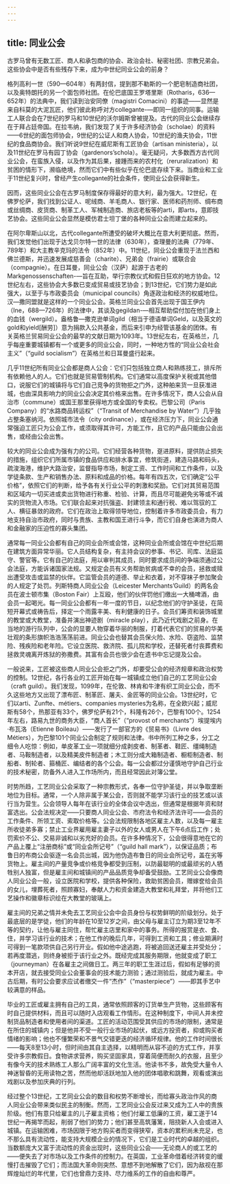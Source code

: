 ```yaml
---
---
---
```

title: 同业公会
---




古罗马曾有无数工匠、商人和承包商的协会、政治会社、秘密社团、宗教兄弟会。这些协会中是否有些残存下来，成为中世纪同业公会的前身？

格列高利一世（590—604年）有两封信，提到那不勒斯的一个肥皂制造商社团，以及奥特朗托的另一个面包师社团。在伦巴底国王罗塔里斯（Rotharis，636—652年）的法典中，我们读到治安同僚（magistri Comacini）的事迹——显然是来自科莫的大泥瓦匠，他们彼此称呼对方collegante-—即同一组织的同事。运输工人联合会在7世纪的罗马和10世纪的沃尔姆斯曾被提及。古代的同业公会继续存在于拜占廷帝国。在拉韦纳，我们发现了关于许多经济协会（scholae）的资料——6世纪的面包师协会，9世纪的公证人和商人协会，10世纪的渔夫协会，11世纪的食品商协会。我们听说9世纪在威尼斯有工匠协会（artisan ministeria），以及11世纪在罗马有园丁协会（gardenors’schola）。毫无疑问，大多数西方古代同业公会，在蛮族入侵，以及作为其后果，接踵而来的农村化（reruralization）和贫困的情形下，濒临绝境，然而它们中有些似乎在伦巴底存续下来。当商业和工业于11世纪复兴时，曾经产生collegante的社会条件，使同业公会获得新生。

因而，这些同业公会在古罗马制度保存得最好的意大利，最为强大。12世纪，在佛罗伦萨，我们找到公证人、呢绒商、羊毛商人、银行家、医师和药剂师、绸布商或丝绸商、皮货商、制革工人、军械制造商、旅店老板等的arti，即arts，意即技艺协会。这些同业公会显然是模仿君士坦丁堡的各种同业公会而建立起来的。

在阿尔卑斯山以北，古代collegante所遭受的破坏大概比在意大利更彻底。然而，我们发觉他们出现于达戈贝尔特一世的法律（630年），查理曼的法典（779年、789年）和大主教辛克玛的法令（852年）中。11世纪，同业公会重现于法兰西和佛兰德斯，并迅速发展成慈善会（charite）、兄弟会（frairie）或联合会（compagnie）。在日耳曼，同业公会（汉萨）起源于古老的Markgenossenschaften-—旨在互助，举行宗教仪式和假日狂欢的地方协会。12世纪左右，这些协会大多数已变成贸易或技艺协会；到13世纪，它们势力是如此强大，以至于与市政委员会（municipal councils）角逐政治和经济的权威地位。汉—撒同盟就是这样的一个同业公会。英格兰同业公会首先出现于国王伊内（Ine，688—726年）的法律中，其谈及gegildan-—相互帮助偿付加在他们身上的血钱（wergild）。盎格鲁—撒克逊单词gild（相当于德语单词Geld，以及英文的gold和yield[酬劳]）意为捐款入公共基金，而后来引申为经管该基金的团体。有关英格兰贸易同业公会的最早的文献日期为1093年。13世纪左右，在英格兰，几乎每座重要城镇都有一个或更多的同业公会，同时，一种地方性的“同业公会社会主义”（“guild socialism”）在英格兰和日耳曼盛行起来。

几乎11世纪所有同业公会都是商人公会：它们只包括独立商人和熟练技工，排斥所有依赖他人的人。它们也就是贸易管制机构。它们通常以高度保护关税或其他借口，说服它们的城镇将与它们自己竞争的货物拒之门外，这种舶来货一旦获准进城，也由深具影响力的同业公会决定其价格来出售。在许多情况下，商人公会从自治市（commune）或国王那里获得地方或全国的专卖权。巴黎公司（Paris Company）的“水路商品转运权”（“Transit of Merchandise by Water”）几乎独占整条塞纳河。依照城市法令（city ordinance），或在经济压力下，同业公会通常强迫工匠只为公会工作，或须取得其许可，方能工作，且它的产品只能由公会出售，或经由公会出售。

较大的同业公会成为强有力的公司。它们经营各种货物，趸进原料，提供防止损失的措施，组织它们所属市镇的食品供应和排水事宜，修筑街道，建造马路和码头，疏浚海港，维护大路治安，监督指导市场，制定工资、工作时间和工作条件，以及学徒条款、生产和销售办法、原料和成品的价格。每年有四五次，它们确定“公平价格”，依照它们的判断，给予各有关行业公平的刺激和奖励。它们对其贸易范围和区域内一切买进或卖出货物进行称重、检验、计算，而且尽可能避免劣等或不诚实的货物流入市场。它们联合起来对抗强盗、封建领主和通行税、难以驾驭的工人、横征暴敛的政府。它们在政治上取得领导地位，控制着许多市政委员会，有力地支持自治市政府，同时与贵族、主教和国王进行斗争，而它们自身也演进为商人和金融家的压迫性的寡头集团。

通常每一同业公会都有自己的同业会所或会馆，这种同业会所或会馆在中世纪后期在建筑方面异常华丽。它人员结构复杂，有主持会议的参事、书记、司库、法庭监守、警官等。它有自己的法庭，用以审判其成员，同时要求成员间的争端须通过公会法庭，方能诉诸国家法规。又规定会员有义务帮助贫病或不幸的会员，拯救或赎出遭受攻击或监禁的伙伴。它监管会员的道德、举止和衣着，对不穿袜子参加聚会的人规定了处罚。列斯特商人同业公会（Leicester Merchants’Guild）的两名会员在波士顿市集（Boston Fair）上互殴，他们的伙伴罚他们缴出一大桶啤酒，由会员一起喝光。每一同业公会都有一年一度的节日，以纪念他们的守护圣徒，在简短开幕式或祷告后，择定一个雨露丰美、有利健康的日子。会员们筹资和装饰城里的教堂或大教堂，准备并演出神迹剧（miracle play），此乃近代戏剧之前身。在当地的游行队列中，公会的显要人物穿着华丽的制服，打着代表它们的贸易的华美壮观的条形旗帜浩浩荡荡前进。同业公会也替其会员保火险、水险、窃盗险、监禁险、残疾险和老年险。它设立医院、救济院、孤儿院和学校，还替死者付丧葬费和拯救灵魂离开炼狱的弥撒费。其富有会员也很少会在遗书中忘记提及公会。

一般说来，工匠被这些商人同业公会拒之门外，却要受公会的经济规章和政治权势的控制。12世纪，各行各业的工匠开始在每一城镇成立他们自己的工艺同业公会（craft guild）。我们发现，1099年，在伦敦、林肯和牛津有织工同业公会，而不久这些地方又出现了漂布匠、制革匠、屠夫、金匠等的同业公会。13世纪时，它们以arti、Zunfte、métiers、companies mysteries为名称，在全欧兴起；威尼斯有58个，热那亚有33个，佛罗伦萨有21个，科隆有26个，巴黎有100个。1254年左右，路易九世的商务大臣，“商人首长”（“provost of merchants”）埃提埃内·布瓦洛（Etienne Boileau）——发行了一部官方的《贸易书》（Livre des Métiers），为巴黎101个同业公会制定了规则和法律。书中所列工种之多，分工之细令人吃惊：例如，单皮革工业一项就细分成剥皮者、制革者、鞋匠、缰绳制造者、马鞍制造者，以及精美皮件制造者；木工则分成大箱制造者、橱柜制造者、制船者、制轮者、箍桶匠、编结者的各个公会。每一公会都过分谨慎地守护自己行业的技术秘密，防备外人进入工作场所内，而且经常因此对簿公堂。

时势所趋，工艺同业公会采取了一种宗教形式，各奉一位守护圣徒，并以争取垄断地位为目标。通常，一个人除非属于某公会，否则就不能学习该行业的技艺或以该行当为营生。公会领导人每年在该行业的全体会议中选出，但通常是根据年资和财富选出。公会法规决定——只要商人同业公会、市府法令和经济法许可——会员的工作条件、所领工资、索取价格等。公会法规限制各地区雇主人数，以及每一雇主所收徒弟多寡；禁止工业界雇用雇主妻子以外的女人或男人在下午6点后工作；处罚索价不公、交易非诚和以劣充好的会员。在许多种情况下，公会很得意地在它的产品上覆上“注册商标”或“同业会所记号”（“guild hall mark”），以保证品质；布鲁日的布商公会驱逐一名会员出城，因为他伪造布鲁日的同业会所记号，盖在劣等货物上。雇主间的产量竞争或价格竞争都受到压制，以防最聪明的或最顽劣的人牺牲别人独富，但是雇主间和城镇间的产品品质竞争却备受鼓励。工艺同业公会像商人同业公会一般，设立医院和学校，提供各种保险，救助贫困会员，赠嫁奁给会员的女儿，埋葬死者，照顾寡妇，奉献人力和资金建造大教堂和礼拜堂，并将他们工艺操作和徽章标识绘在大教堂的玻璃上。

雇主间的兄弟之情并未免去工艺同业公会中会员身份与权势鲜明的阶级划分。处于最底层的是学徒，他们的年龄在10至12岁之间，由父母与雇主订立为期3至12年不等的契约，让他与雇主同住，帮忙雇主店里和家中的事务。所得的报赏是衣、食、住，并学习该行业的技术；在他工作的晚后几年，可得到工资和工具；修业期满时可得到一笔款项供自己另行开业。假如他中途逃跑，将被追回送还雇主并受处分；若再度潜逃，则终身被拒于该行业之外。既经完成其服务期限，他就变成了职工（journeyman）在各雇主之间做日工。两三年的职工生涯过后，假如有足够的资本开店，就去接受同业公会董事会的技术能力测验；通过测验后，就成为雇主。中古后期，有时公会要求应试者缴交一件“杰作”（“masterpiece”）——即其手艺中较满意的样品。

毕业的工匠或雇主拥有自己的工具，通常依照顾客的订货单生产货物，这些顾客有时自己提供材料，而且可以随时入店观看工作情形。在这种制度下，中间人并未控制货品制造者和使用者间的渠道。工匠的活动范围受其供应的市场的限制，通常是在所住的城镇内；但是他并不受一般行业市场的起伏，或远方投资者，抑或购买者情绪的影响；他也不懂繁荣和不景气交错更迭的经济循环规律。他的工作时间很长——每天8至13小时，但时间由其自主选择，以精明而从容不迫的方式工作，并享受许多宗教假日。食物讲求营养，购买坚固家具，穿着简便而耐久的衣服，且至少有像今天的技术熟练工人那么广阔丰富的文化生活。他读书不多，故免受大量令人神迷智昏的无用读物之苦，然而他却活跃地加入他的团体唱歌和跳舞，观看或演出戏剧以及参加庆典的行列。

经过整个13世纪，工艺同业公会的数目和权势不断增长，而给寡头政治作风的商人同业公会带来类似民主的制衡。然而，工艺同业公会反过来又成为工人中的贵族阶级。他们有意只给雇主的儿子雇主资格；他们付雇工低廉的工资，雇工遂于14世纪一再揭竿而起，削弱了他们的势力；他们甚至高筑藩篱，阻挠新人入会或进入城镇。在运输困难，市场因限于地方购买者而变得狭窄，资本的累积尚未充足，也不那么具有流动性，能支持大规模企业的情况下，它们是工业时代的卓越的组织。当数额庞大又富于流动性的资金出现时，这些同业公会——无论商人的或工艺的——便失去了对市场以及工作条件的控制力。在英国，工业革命借着经济转变的缓慢打击摧毁了它们；而法国大革命则突然、意想不到地解散了它们，因为敌视在那辉煌灿烂的年代里，它们也曾鼎力支持、尽力维系的工作的自由和尊严。